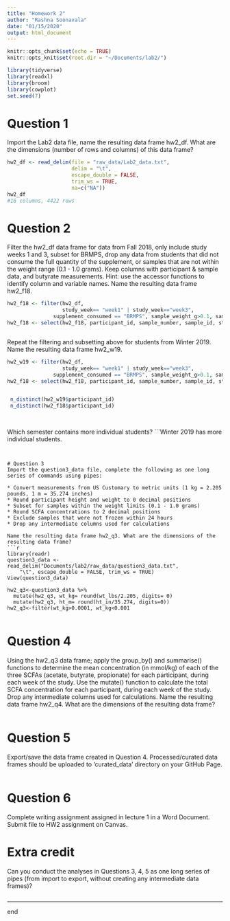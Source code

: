 ```yaml
---
title: "Homework 2"
author: "Rashna Soonavala"
date: "01/15/2020"
output: html_document
---
```


```r
knitr::opts_chunk$set(echo = TRUE)
knitr::opts_knit$set(root.dir = "~/Documents/lab2/")
```

```r
library(tidyverse)
library(readxl)
library(broom)
library(cowplot)
set.seed(7)
```

# Question 1
Import the Lab2 data file, name the resulting data frame hw2_df. What are the dimensions (number of rows and columns) of this data frame?
```r
hw2_df <- read_delim(file = "raw_data/Lab2_data.txt", 
                     delim = "\t", 
                     escape_double = FALSE, 
                     trim_ws = TRUE, 
                     na=c("NA"))
hw2_df
#16 columns, 4422 rows
```



# Question 2
Filter the hw2_df data frame for data from Fall 2018, only include study weeks 1 and 3, subset for BRMPS, drop any data from students that did not consume the full quantity of the supplement, or samples that are not within the weight range (0.1 - 1.0 grams). Keep columns with participant & sample data, and butyrate measurements. Hint: use the accessor functions to identify column and variable names. Name the resulting data frame hw2_f18. 
```r
hw2_f18 <- filter(hw2_df, 
                  study_week== "week1" | study_week=="week3", 
               supplement_consumed == "BRMPS", sample_weight_g>0.1, sample_weight_g<1.0, use_data=="yes", semester=="Fall2018") 
hw2_f18 <- select(hw2_f18, participant_id, sample_number, sample_id, study_week, semester, use_data, quantity_compliant, frequency, supplement_consumed, butyrate_mM) 



```

Repeat the filtering and subsetting above for students from Winter 2019. Name the resulting data frame hw2_w19. 
```r
hw2_w19 <- filter(hw2_df, 
                  study_week== "week1" | study_week=="week3", 
               supplement_consumed == "BRMPS", sample_weight_g>0.1, sample_weight_g<1.0, use_data=="yes", semester=="Winter2019") 
hw2_f18 <- select(hw2_f18, participant_id, sample_number, sample_id, study_week, semester, use_data, quantity_compliant, frequency, supplement_consumed, butyrate_mM) 


 n_distinct(hw2_w19$participant_id)
 n_distinct(hw2_f18$participant_id)
 
 
```

Which semester contains more individual students?
```Winter 2019 has more individual students. 

```


# Question 3
Import the question3_data file, complete the following as one long series of commands using pipes: 

* Convert measurements from US Customary to metric units (1 kg = 2.205 pounds, 1 m = 35.274 inches)
* Round participant height and weight to 0 decimal positions
* Subset for samples within the weight limits (0.1 - 1.0 grams)
* Round SCFA concentrations to 2 decimal positions
* Exclude samples that were not frozen within 24 hours
* Drop any intermediate columns used for calculations 

Name the resulting data frame hw2_q3. What are the dimensions of the resulting data frame? 
```r
library(readr)
question3_data <- read_delim("Documents/lab2/raw_data/question3_data.txt", 
    "\t", escape_double = FALSE, trim_ws = TRUE)
View(question3_data)

hw2_q3<-question3_data %>%
  mutate(hw2_q3, wt_kg= round(wt_lbs/2.205, digits= 0)
  mutate(hw2_q3, ht_m= round(ht_in/35.274, digits=0))
hw2_q3<-filter(wt_kg>0.0001, wt_kg<0.001
               
```


# Question 4

Using the hw2_q3 data frame; apply the group_by() and summarise() functions to determine the mean concentration (in mmol/kg) of each of the three SCFAs (acetate, butyrate, propionate) for each participant, during each week of the study. Use the mutate() function to calculate the total SCFA concentration for each participant, during each week of the study. Drop any intermediate columns used for calculations. Name the resulting data frame hw2_q4. What are the dimensions of the resulting data frame?
```r

```


# Question 5

Export/save the data frame created in Question 4. Processed/curated data frames should be uploaded to 'curated_data' directory on your GitHub Page.
```r

```

# Question 6
Complete writing assignment assigned in lecture 1 in a Word Document. Submit file to HW2 assignment on Canvas. 


# Extra credit

Can you conduct the analyses in Questions 3, 4, 5 as one long series of pipes (from import to export, without creating any intermediate data frames)?
```r

```

-----
end